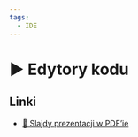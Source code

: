 ```yaml
---
tags:
  - IDE
---
```



# ▶️ Edytory kodu

<YouTubePlayer videoId="8GwiXGngKFg" />

## Linki

- [📄 Slajdy prezentacji w PDF’ie](/download/slidev/1-5-1-edytory-kodu-i-ide.pdf)
